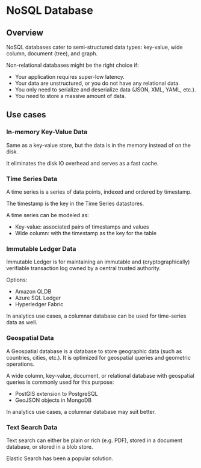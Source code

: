 # NoSQL Database

## Overview

NoSQL databases cater to semi-structured data types: key-value, wide column, document (tree), and graph.

Non-relational databases might be the right choice if:
- Your application requires super-low latency.
- Your data are unstructured, or you do not have any relational data.
- You only need to serialize and deserialize data (JSON, XML, YAML, etc.).
- You need to store a massive amount of data.

## Use cases

### In-memory Key-Value Data

Same as a key-value store, but the data is in the memory instead of on the disk.

It eliminates the disk IO overhead and serves as a fast cache.


### Time Series Data

A time series is a series of data points, indexed and ordered by timestamp.

The timestamp is the key in the Time Series datastores.

A time series can be modeled as:
- Key-value: associated pairs of timestamps and values
- Wide column: with the timestamp as the key for the table


### Immutable Ledger Data

Immutable Ledger is for maintaining an immutable and (cryptographically) verifiable transaction log owned by a central trusted authority.

Options:
- Amazon QLDB
- Azure SQL Ledger
- Hyperledger Fabric

In analytics use cases, a columnar database can be used for time-series data as well.


### Geospatial Data

A Geospatial database is a database to store geographic data (such as countries, cities, etc.). It is optimized for geospatial queries and geometric operations.

A wide column, key-value, document, or relational database with geospatial queries is commonly used for this purpose:
- PostGIS extension to PostgreSQL
- GeoJSON objects in MongoDB

In analytics use cases, a columnar database may suit better.


### Text Search Data

Text search can either be plain or rich (e.g. PDF), stored in a document database, or stored in a blob store.

Elastic Search has been a popular solution.
